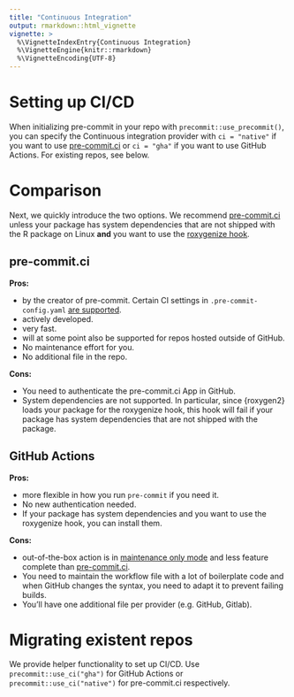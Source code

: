 ```yaml
---
title: "Continuous Integration"
output: rmarkdown::html_vignette
vignette: >
  %\VignetteIndexEntry{Continuous Integration}
  %\VignetteEngine{knitr::rmarkdown}
  %\VignetteEncoding{UTF-8}
---
```


# Setting up CI/CD

When initializing pre-commit in your repo with `precommit::use_precommit()`, 
you can specify the Continuous integration provider with `ci = "native"` if you 
want to use [pre-commit.ci](https://pre-commit.ci) or `ci = "gha"` if you want 
to use GitHub Actions. For existing repos, see below.

# Comparison 

Next, we quickly introduce the two options. We recommend 
[pre-commit.ci](https://pre-commit.ci) unless your package has system 
dependencies that are not shipped with the R package on Linux **and** you want
to use the [roxygenize hook](https://lorenzwalthert.github.io/precommit/dev/articles/available-hooks.html#roxygenize-1).


## pre-commit.ci

**Pros:**

- by the creator of pre-commit. Certain CI settings in `.pre-commit-config.yaml`
  [are supported](https://pre-commit.ci).
- actively developed.
- very fast.
- will at some point also be supported for repos hosted outside of GitHub.
- No maintenance effort for you.
- No additional file in the repo.

**Cons:**

- You need to authenticate the pre-commit.ci App in GitHub. 
- System dependencies are not supported. In particular, since {roxygen2} loads
  your package for the roxygenize hook, this hook will fail if your package has
  system dependencies that are not shipped with the package.
  
## GitHub Actions

**Pros:**

- more flexible in how you run `pre-commit` if you need it.
- No new authentication needed. 
- If your package has system dependencies and you want to use the roxygenize 
  hook, you can install them.
  
**Cons:**

- out-of-the-box action is in 
  [maintenance only mode](https://github.com/pre-commit/action) and less 
  feature complete than [pre-commit.ci](https://pre-commit.ci).
- You need to maintain the workflow file with a lot of boilerplate code and 
  when GitHub changes the syntax, you need to adapt it to prevent failing 
  builds.
- You'll have one additional file per provider (e.g. GitHub, Gitlab).


# Migrating existent repos

We provide helper functionality to set up CI/CD. Use `precommit::use_ci("gha")` 
for GitHub Actions or `precommit::use_ci("native")` for pre-commit.ci 
respectively.
